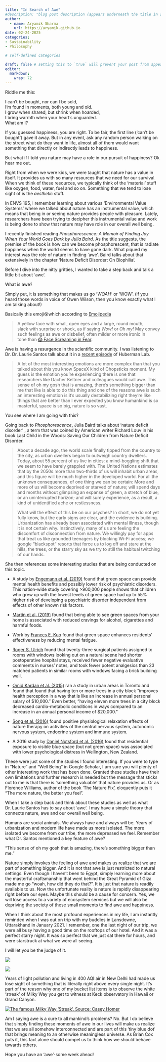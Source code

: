 ```yaml
---
title: "In Search of Awe"
#description: "blog post description (appears underneath the title in smaller text) which is included on the listing page"
author:
  - name: Aryamik Sharma
    url: https://aryamik.github.io
date: 02-24-2025
categories: 
- Sustainability
- Philosophy

# self-defined categories

draft: false # setting this to `true` will prevent your post from appearing on your listing page until you're ready!
editor: 
  markdown: 
    wrap: 72
---
```


Riddle me this:

I can't be bought, nor can I be sold,\
I’m found in moments, both young and old.\
I grow when shared, but shrink when hoarded,\
I bring warmth when your heart’s unguarded.\
What am I?

If you guessed happiness, you are right. To be fair, the first line
('can't be bought') gave it away. But in any event, ask any random
person walking on the street what do they want in life, almost all of
them would want something that directly or indirectly leads to
happiness.

But what if I told you nature may have a role in our pursuit of
happiness? Ok hear me out.

Right from when we were kids, we were taught that nature has a value in
itself. It provides us with so many resources that we need for our
survival. When we think of these resources, we typically think of the
'material' stuff like oxygen, food, water, fuel and so on. Something
that we tend to lose sight of is the *aesthetic* stuff.

In ENVS 195, I remember learning about various 'Environmental Value
Systems' where we talked about nature has an instrumental value, which
means that being in or seeing nature provides people with pleasure.
Lately, researchers have been trying to decipher this instrumental value
and work is being done to show that nature may have role in our overall
well being.

I recently finished reading *Phosphorescence: A Memoir of Finding Joy
When Your World Goes Dark by Julia Baird*. As the title suggests, the
premise of the book is how can we become phosphorescent, that is radiate
happiness when the world seems to have gone dark. What piqued my
interest was the role of nature in finding 'awe'. Baird talks about that
extensively in the chapter 'Nature Deficit Disorder: On Biophilia'.

Before I dive into the nitty gritties, I wanted to take a step back and
talk a little bit about 'awe'.

What is awe?

Simply put, it is something that makes us go '*WOAH'* or 'WOW'. (if you
heard those words in voice of Owen Wilson, then you know exactly what I
am talking about!)

Basically this emoji😮which according to
[Emojipedia](https://emojipedia.org/face-with-open-mouth)

> A yellow face with small, open eyes and a large, round mouth,
> slack with surprise or shock, as if saying *Wow!* or *Oh my!* May
> convey such feelings as awe or disbelief, often milder or more ironic
> in tone than [😱 Face Screaming
> in Fear](https://emojipedia.org/face-screaming-in-fear/).

Awe is having a resurgence in the scientific community. I was listening
to Dr. Dr. Laurie Santos talk about it in a [recent
episode](https://youtu.be/Phm-Alz1Zjo?t=9873) of Huberman Lab.

> A lot of the most interesting emotions are more complex than that you
> talked about this you know SpaceX kind of Chopsticks moment. My guess
> is the emotion you're experiencing there is one that researchers like
> Dacher Keltner and colleagues would call awe. This sense of oh my gosh
> that is amazing, there's something bigger than me that like is able to
> do this thing and one of the reasons awe is such an interesting
> emotion is it's usually destabilizing right they're like things that
> are better than I ever expected you know humankind is so masterful,
> space is so big, nature is so vast.

You see where I am going with this?

Going back to *Phosphorescence*, Julia Baird talks about 'nature deficit
disorder' , a term that was coined by American writer Richard Louv in
his book Last Child in the Woods: Saving Our Children from Nature
Deficit Disorder.

> About a decade ago, the world scale finally tipped from the country to
> the city, as urban dwellers began to outweigh country dwellers. Today,
> about 55 percent of us live in cities: a mind-boggling shift that we
> seem to have barely grappled with. The United Nations estimates that
> by the 2050s more than two-thirds of us will inhabit urban areas, and
> this figure will be much higher in the developed world. For all the
> unknown consequences, of one thing we can be certain: More and more of
> us will become deprived or starved of nature; will spend days and
> months without glimpsing an expanse of green, a stretch of blue, or an
> uninterrupted horizon; and will surely experience, as a result, a kind
> of unidentified ache or restlessness.
>
> What will the effect of this be on our psyches? In short, we do not
> yet fully know, but the early signs are clear, and the evidence is
> building. Urbanization has already been associated with mental
> illness, though it is not certain why. Instinctively, many of us are
> feeling the discomfort of disconnection from nature. We willingly pay
> for apps that treat us like grounded teenagers by blocking Wi-Fi
> access; we google “blackspot” resorts that force us to log off and
> stare at the hills, the trees, or the starry sky as we try to still
> the habitual twitching of our hands.

She then references some interesting studies that are being conducted on
this topic.

-   A study by [Engemann et al.
    (2019)](https://www.pnas.org/doi/10.1073/pnas.1807504116) found that
    green space can provide mental health benefits and possibly lower
    risk of psychiatric disorders. This nation-wide study covering
    \>900,000 people shows that children who grew up with the lowest
    levels of green space had up to 55% higher risk of developing a
    psychiatric disorder independent from effects of other known risk
    factors.

-   [Martin et al.
    (2019)](https://www.sciencedirect.com/science/article/abs/pii/S1353829218308451?via%3Dihub)
    found that being able to see green spaces from your home is
    associated with reduced cravings for alcohol, cigarettes and harmful
    foods.

-   Work by [Frances E.
    Kuo](https://journals.sagepub.com/doi/abs/10.1177/00139160121972846)
    found that green space enhances residents’ effectiveness by reducing
    mental fatigue.

-   [Roger S.
    Ulrich](https://www.science.org/doi/abs/10.1126/science.6143402)
    found that twenty-three surgical patients assigned to rooms with
    windows looking out on a natural scene had shorter postoperative
    hospital stays, received fewer negative evaluative comments in
    nurses' notes, and took fewer potent analgesics than 23 matched
    patients in similar rooms with windows facing a brick building wall.

-   [Omid Kardan et al.
    (2015)](https://www.nature.com/articles/srep11610#Sec8) ran a study
    in urban areas in Toronto and found that found that having ten or
    more trees in a city block “improves health perception in a way that
    is like an increase in annual personal salary of \$10,000.” Even
    better, “having eleven more trees in a city block decreased
    cardio-metabolic conditions in ways compared to an increase in an
    annual personal income of \$20,000.”

-   [Song et al. (2016)](https://www.mdpi.com/1660-4601/13/8/781) found
    positive physiological relaxation effects of nature therapy on
    activities of the central nervous system, autonomic nervous system,
    endocrine system and immune system.

-   A 2016 study by [Daniel Nutsford et al.
    (2016)](https://www.sciencedirect.com/science/article/abs/pii/S1353829216300119)
    found that residential exposure to visible blue space (but not green
    space) was associated with lower psychological distress in
    Wellington, New Zealand.

These were just some of the studies I found interesting. If you were to
type in "Nature" and "Well Being" in Google Scholar, I am sure you will
plenty of other interesting work that has been done. Granted these
studies have their own limitations and further research is needed but
the message that sticks out to me is that there is 'something valuable'
that nature provides us. Or as Florence Williams, author of the book
'The Nature Fix', eloquently puts it “The more nature, the better you
feel".

When I take a step back and think about these studies as well as what
Dr. Laurie Santos has to say about 'awe'. I may have a simple theory
that connects nature, awe and our overall well being.

Humans are social animals. We always have and always will be. Years of
urbanization and modern life have made us more isolated. The more
isolated we become from our tribe, the more depressed we feel. Remember
what Dr. Santos mentioned a key feature of awe?

"This sense of oh my gosh that is amazing, there's something bigger than
me."

Nature simply invokes the feeling of awe and makes us realize that we
are part of something bigger. And it is not that awe is just restricted
to natural settings. Even though I haven't been to Egypt, simply
learning more about the masterful craftsmanship that went behind the
Great Pyramid of Giza made me go "woah, how did they do that?". It is
just that nature is readily available to us. Now the unfortunate reality
is nature is rapidly disappearing right before our eyes. Maybe this
should be a cause for concern. Yes, we will lose access to a variety of
ecosystem services but we will also be depriving the society of these
small moments to find awe and happiness.

When I think about the most profound experiences in my life, I am
instantly reminded when I was out on trip with my buddies in Lansdowne,
Uttarakhand in January 2021. I remember, one the last night of our trip,
we were all busy having a good time on the rooftops of our hotel. And it
was a perfect starry night. It was so perfect that we just sat there for
hours, and were starstruck at what we were all seeing.

I will let you be the judge of it.

![](images/IMG_20210111_023924.jpg)

![](images/IMG_20210111_013730.jpg)

Years of light pollution and living in 400 AQI air in New Delhi had made
us lose sight of something that is literally right above every single
night. It's part of the reason why one of my bucket list items is to
observe the white 'streak' of Milky Way you get to witness at Keck
observatory in Hawaii or Grand Canyon.

[![The famous Milky Way 'Streak'. Source: Casey
Homer](images/casey-horner-XE2RmuV6ed0-unsplash.jpg)](https://unsplash.com/@mischievous_penguins?utm_content=creditCopyText&utm_medium=referral&utm_source=unsplash)

Am I saying awe is a cure to all mankind's problems? No. But I do
believe that simply finding these moments of awe in our lives will make
us realize that we are all somehow interconnected and are part of this
'tiny blue dot' that brings meaning to an otherwise meaningless
universe. As Brian Cox puts it, this fact alone should compel us to
think how we should behave towards others.

Hope you have an 'awe'-some week ahead!
